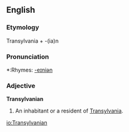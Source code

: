 ==English==

===Etymology===
Transylvania + -(ia)n

===Pronunciation===
*:Rhymes: [[Rhymes:English:-eɪniən|-eɪniən]]

===Adjective===
'''Transylvanian'''
# An inhabitant or a resident of [[Transylvania]].

[[io:Transylvanian]]